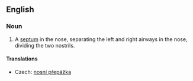 ==English==
{{wikipedia}}
===Noun===
{{en-noun|sg=[[nasal]] [[septum]]|nasal septa|pl2=nasal septums}}

# {{anatomy}} A [[septum]] in the nose, separating the left and right airways in the nose, dividing the two nostrils.

====Translations====
{{trans-top|septum in the nose}}
*Czech: [[nosní přepážka]] {{f}}
{{trans-mid}}
{{trans-bottom}}